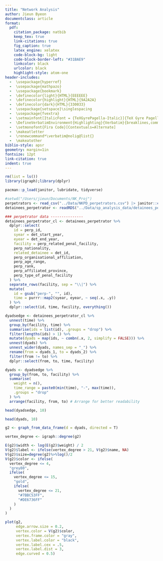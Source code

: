 ```yaml
---
title: "Network Analysis"
author: Jieun Byeon
documentclass: article
format: 
  pdf:
    citation_package: natbib
    keep_tex: true
    link-citations: true
    fig_caption: true
    latex_engine: xelatex
    code-block-bg: light
    code-block-border-left: "#31BAE9"
    linkcolor: black
    urlcolor: black
    highlight-style: atom-one
header-includes:
  -  \usepackage{hyperref}
  -  \usepackage{mathpazo}
  -  \usepackage{bookmark}
  -  \definecolor{light}{HTML}{EEEEEE}
  -  \definecolor{highlight}{HTML}{9A2A2A}
  -  \definecolor{dark}{HTML}{330033}
  -  \usepackage{setspace}\singlespacing
  -  \usepackage{fvextra}
  -  \setmainfont[ItalicFont = {TeXGyrePagella-Italic}]{TeX Gyre Pagella}
  -  \DefineVerbatimEnvironment{Highlighting}{Verbatim}{breaklines,commandchars=\\\{\}}
  -  \setmonofont{Fira Code}[Contextuals=Alternate]
  -  \makeatletter
  -  \renewcommand*\verbatim@nolig@list{}
  -  \makeatother
biblio-style: apsr
geometry: margin=1in
fontsize: 12pt
link-citation: true
indent: true
---
```


```r
rm(list = ls())      
library(igraph);library(dplyr)

pacman::p_load(janitor, lubridate, tidyverse)

#setwd("/Users/jieun/Documents/NK_Proj")
perpetrators <- read_csv("../Data/NKPD_perpetrators.csv") |> janitor::clean_names()
detainees_perpetrator <- readRDS("../Data/sp_analysis_data/detainees_perpetrator.rds")
```

```r
### perpetrator data ---------------
detainees_perpetrator_cl <- detainees_perpetrator %>%
  dplyr::select(
    id = perp_id,
    syear = det_start_year,
    eyear = det_end_year,
    facility = perp_related_penal_facility,
    perp_nationality,
    related_detainee = det_id,
    perp_organisational_affiliation,
    perp_age_range,
    perp_rank,
    perp_affiliated_province,
    perp_type_of_penal_facility
  ) %>%
  separate_rows(facility, sep = "\\|") %>%
  mutate(
    id = gsub("perp-", "", id),
    time = purrr::map2(syear, eyear, ~ seq(.x, .y))
  ) %>%
  dplyr::select(id, time, facility, everything())

dyadsedge <- detainees_perpetrator_cl %>%
  unnest(time) %>% 
  group_by(facility, time) %>% 
  summarise(ids = list(id), .groups = "drop") %>% 
  filter(lengths(ids) > 1) %>%
  mutate(dyads = map(ids, ~ combn(.x, 2, simplify = FALSE))) %>%
  unnest(dyads) %>%
  unnest_wider(dyads, names_sep = "_") %>%
  rename(from = dyads_1, to = dyads_2) %>%
  filter(from != to) %>%
  dplyr::select(from, to, time, facility)

dyads <- dyadsedge %>% 
  group_by(from, to, facility) %>% 
  summarise(
    weight = n(),
    time_range = paste0(min(time), "-", max(time)), 
    .groups = "drop"
  ) %>% 
  arrange(facility, from, to) # Arrange for better readability
```

```r
head(dyadsedge, 10)
```

```r
head(dyads, 10)
```

```r
g2 <- graph_from_data_frame(d = dyads, directed = T)

vertex_degree <- igraph::degree(g2)

E(g2)$width <- log(E(g2)$weight) / 2
V(g2)$label <- ifelse(vertex_degree > 21, V(g2)$name, NA)
V(g2)$size=degree(g2)%>%log()/2
V(g2)$color <- ifelse(
  vertex_degree <= 4, 
  "grey80", 
  ifelse(
    vertex_degree <= 15, 
    "gold", 
    ifelse(
      vertex_degree <= 21,
      "#7BBC53FF",
      "#DE6736FF"
    )
  )
)

plot(g2,
     edge.arrow.size = 0.2,
     vertex.color = V(g2)$color,
     vertex.frame.color = "gray",
     vertex.label.color = "black",
     vertex.label.cex = .5,
     vertex.label.dist = 3,
     edge.curved = 0.5)
```





